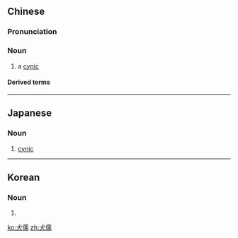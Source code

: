 ==Chinese==
{{zh-forms}}
{{wikipedia|lang=zh}}

===Pronunciation===
{{zh-pron
|m=quǎnrú
|cat=n
}}

===Noun===
{{zh-noun}}

# a [[cynic]]

====Derived terms====
{{zh-der|犬儒主義}}

----

==Japanese==
{{ja-kanjitab|けん|じゅ|yomi=o}}

===Noun===
{{ja-noun|けんじゅ}}

# [[cynic]]

----

==Korean==
{{ko-hanjatab}}

===Noun===
{{ko-noun|hj|hangeul=견유}}

# {{hanja form of|견유|cynic}}

[[ko:犬儒]]
[[zh:犬儒]]